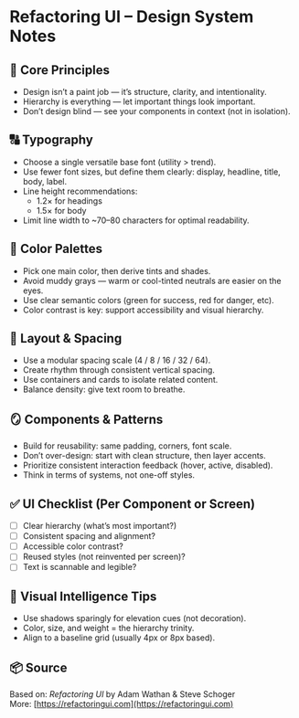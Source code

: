 
# Refactoring UI – Design System Notes

## 🎯 Core Principles
- Design isn’t a paint job — it’s structure, clarity, and intentionality.
- Hierarchy is everything — let important things look important.
- Don’t design blind — see your components in context (not in isolation).

## 🔠 Typography
- Choose a single versatile base font (utility > trend).
- Use fewer font sizes, but define them clearly: display, headline, title, body, label.
- Line height recommendations:
  - 1.2× for headings
  - 1.5× for body
- Limit line width to ~70–80 characters for optimal readability.

## 🎨 Color Palettes
- Pick one main color, then derive tints and shades.
- Avoid muddy grays — warm or cool-tinted neutrals are easier on the eyes.
- Use clear semantic colors (green for success, red for danger, etc).
- Color contrast is key: support accessibility and visual hierarchy.

## 🧱 Layout & Spacing
- Use a modular spacing scale (4 / 8 / 16 / 32 / 64).
- Create rhythm through consistent vertical spacing.
- Use containers and cards to isolate related content.
- Balance density: give text room to breathe.

## 🪞 Components & Patterns
- Build for reusability: same padding, corners, font scale.
- Don’t over-design: start with clean structure, then layer accents.
- Prioritize consistent interaction feedback (hover, active, disabled).
- Think in terms of systems, not one-off styles.

## ✅ UI Checklist (Per Component or Screen)
- [ ] Clear hierarchy (what’s most important?)
- [ ] Consistent spacing and alignment?
- [ ] Accessible color contrast?
- [ ] Reused styles (not reinvented per screen)?
- [ ] Text is scannable and legible?

## 🧠 Visual Intelligence Tips
- Use shadows sparingly for elevation cues (not decoration).
- Color, size, and weight = the hierarchy trinity.
- Align to a baseline grid (usually 4px or 8px based).

## 📦 Source
Based on: _Refactoring UI_ by Adam Wathan & Steve Schoger  
More: [https://refactoringui.com](https://refactoringui.com)
